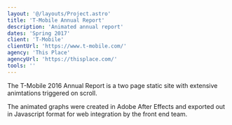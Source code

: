 ```yaml
---
layout: '@/layouts/Project.astro'
title: 'T-Mobile Annual Report'
description: 'Animated annual report'
dates: 'Spring 2017'
client: 'T-Mobile'
clientUrl: 'https://www.t-mobile.com/'
agency: 'This Place'
agencyUrl: 'https://thisplace.com/'
tools: ''
---
```


The T-Mobile 2016 Annual Report is a two page static site with extensive animtations triggered on scroll.

The animated graphs were created in Adobe After Effects and exported out in Javascript format for web integration by the front end team.
